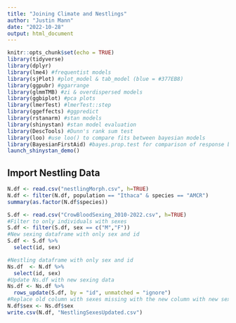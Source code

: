 ```yaml
---
title: "Joining Climate and Nestlings"
author: "Justin Mann"
date: "2022-10-28"
output: html_document
---
```


```r
knitr::opts_chunk$set(echo = TRUE)
library(tidyverse)
library(dplyr)
library(lme4) #frequentist models  
library(sjPlot) #plot_model & tab_model (blue = #377EB8)
library(ggpubr) #ggarrange
library(glmmTMB) #zi & overdispersed models
library(ggbiplot) #pca plots
library(lmerTest) #lmerTest::step
library(ggeffects) #ggpredict
library(rstanarm) #stan models
library(shinystan) #stan model evaluation
library(DescTools) #Dunn's rank sum test
library(loo) #use loo() to compare fits between bayesian models
library(BayesianFirstAid) #bayes.prop.test for comparison of response between groups
launch_shinystan_demo()
```

## Import Nestling Data

```r
N.df <- read.csv("nestlingMorph.csv", h=TRUE)
N.df <- filter(N.df, population == "Ithaca" & species == "AMCR")
summary(as.factor(N.df$species))
```

```r
S.df <- read.csv("CrowBloodSexing_2010-2022.csv", h=TRUE)
#Filter to only individuals with sexes
S.df <- filter(S.df, sex == c("M","F"))
#New sexing dataframe with only sex and id
S.df <- S.df %>% 
  select(id, sex)
```

```r
#Nestling dataframe with only sex and id
Ns.df  <- N.df %>% 
  select(id, sex)
#Update Ns.df with new sexing data 
Ns.df <- Ns.df %>%   
  rows_update(S.df, by = "id", unmatched = "ignore")
#Replace old column with sexes missing with the new column with new sexes added
N.df$sex <- Ns.df$sex
write.csv(N.df, "NestlingSexesUpdated.csv")
```



## 
